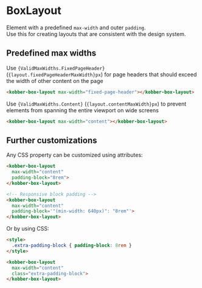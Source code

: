 
# BoxLayout

Element with a predefined `max-width` and outer `padding`.<br />
Use this for creating layouts that are consistent with the design system.

## Predefined max widths

Use <code>{ValidMaxWidths.FixedPageHeader}</code> (<code>{layout.fixedPageHeaderMaxWidth}px</code>)
for page headers that should exceed the width of other content on the page

```html
<kobber-box-layout max-width="fixed-page-header"></kobber-box-layout>
```

Use <code>{ValidMaxWidths.Content}</code> (<code>{layout.contentMaxWidth}px</code>) to prevent elements from spanning the entire viewport on wide screens

```html
<kobber-box-layout max-width="content"></kobber-box-layout>
```

## Further customizations

Any CSS property can be customized using attributes:

```html
<kobber-box-layout
  max-width="content"
  padding-block="8rem">
</kobber-box-layout>

<!-- Responsive block padding -->
<kobber-box-layout
  max-width="content"
  padding-block='"(min-width: 640px)": "8rem"'>
</kobber-box-layout>
```

Or by using CSS:

```html
<style>
  .extra-padding-block { padding-block: 8rem }
</style>

<kobber-box-layout
  max-width="content"
  class="extra-padding-block">
</kobber-box-layout>
```
